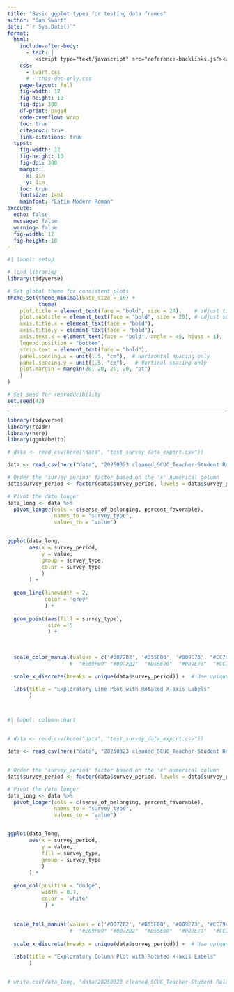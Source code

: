```yaml
---
title: "Basic ggplot types for testing data frames"
author: "Dan Swart"
date: "`r Sys.Date()`"
format:
  html:
    include-after-body: 
      - text: |
         <script type="text/javascript" src="reference-backlinks.js"></script>
    css: 
      - swart.css
      # - this-doc-only.css
    page-layout: full
    fig-width: 12
    fig-height: 10
    fig-dpi: 300
    df-print: paged
    code-overflow: wrap
    toc: true
    citeproc: true
    link-citations: true
  typst:
    fig-width: 12
    fig-height: 10
    fig-dpi: 300
    margin:
      x: 1in
      y: 1in
    toc: true
    fontsize: 14pt
    mainfont: "Latin Modern Roman"
execute:
  echo: false
  message: false
  warning: false
  fig-width: 12
  fig-height: 10
---
```


```r
#| label: setup

# load libraries
library(tidyverse)

# Set global theme for consistent plots
theme_set(theme_minimal(base_size = 16) + 
          theme(
    plot.title = element_text(face = "bold", size = 24),    # adjust title size
    plot.subtitle = element_text(face = "bold", size = 20), # adjust subtitle size
    axis.title.x = element_text(face = "bold"),
    axis.title.y = element_text(face = "bold"),
    axis.text.x = element_text(face = "bold", angle = 45, hjust = 1),
    legend.position = "bottom",
    strip.text = element_text(face = "bold"),
    panel.spacing.x = unit(1.5, "cm"),  # Horizontal spacing only
    panel.spacing.y = unit(1.5, "cm"),   # Vertical spacing only
    plot.margin = margin(20, 20, 20, 20, "pt")
    )
)

# Set seed for reproducibility
set.seed(42)

```

---

```r
library(tidyverse)
library(readr)
library(here)
library(ggokabeito)

```


```r

# data <- read_csv(here("data", "test_survey_data_export.csv"))

data <- read_csv(here("data", "20250323 cleaned_SCUC_Teacher-Student Relationships Surveys-WIDE.csv"))

# Order the 'survey_period' factor based on the 'x' numerical column
data$survey_period <- factor(data$survey_period, levels = data$survey_period[order(data$x)])

# Pivot the data longer
data_long <- data %>%
  pivot_longer(cols = c(sense_of_belonging, percent_favorable), 
               names_to = "survey_type", 
               values_to = "value")


ggplot(data_long, 
       aes(x = survey_period,
           y = value,
           group = survey_type,
           color = survey_type
           )
       ) +
  
  geom_line(linewidth = 2,
            color = 'grey'
            ) +
  
  geom_point(aes(fill = survey_type),
             size = 5
             ) +
  

  
  scale_color_manual(values = c('#0072B2', '#D55E00', '#009E73', "#CC79A7")) +
                    #  "#E69F00" "#0072B2"  "#D55E00"  "#009E73"  "#CC79A7" "#F0E442" "#999999" "#000000" "#56B4E9" )

  scale_x_discrete(breaks = unique(data$survey_period)) +  # Use unique values from the x column

  labs(title = "Exploratory Line Plot with Rotated X-axis Labels"
       )




```


```r
#| label: column-chart


# data <- read_csv(here("data", "test_survey_data_export.csv"))

data <- read_csv(here("data", "20250323 cleaned_SCUC_Teacher-Student Relationships Surveys-WIDE.csv"))


# Order the 'survey_period' factor based on the 'x' numerical column
data$survey_period <- factor(data$survey_period, levels = data$survey_period[order(data$x)])

# Pivot the data longer
data_long <- data %>%
  pivot_longer(cols = c(sense_of_belonging, percent_favorable), 
               names_to = "survey_type", 
               values_to = "value")


ggplot(data_long, 
       aes(x = survey_period,
           y = value,
           fill = survey_type,
           group = survey_type
           )
       ) +
  
  geom_col(position = "dodge",
           width = 0.7,
           color = 'white'
            ) +
  
  
  scale_fill_manual(values = c('#0072B2', '#D55E00', '#009E73', "#CC79A7")) +
                    #  "#E69F00" "#0072B2"  "#D55E00"  "#009E73"  "#CC79A7" "#F0E442" "#999999" "#000000" "#56B4E9" )
  
  scale_x_discrete(breaks = unique(data$survey_period)) +  # Use unique values from the x column

  labs(title = "Exploratory Column Plot with Rotated X-axis Labels"
       )



```


```r

# write.csv(data_long, "data/20250323 cleaned_SCUC_Teacher-Student Relationships Surveys-LONG.csv", row.names = FALSE)



```

